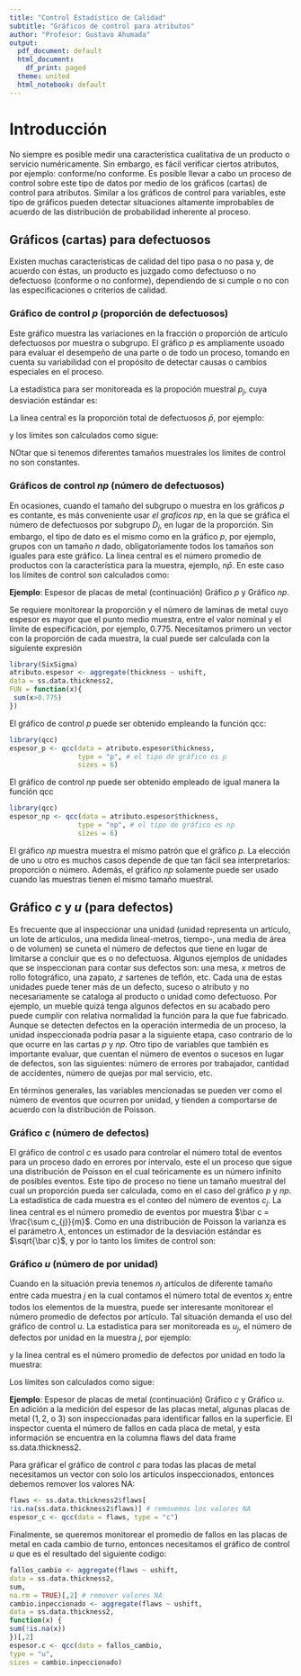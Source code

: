 ```yaml
---
title: "Control Estadístico de Calidad"
subtitle: "Gráficos de control para atributos" 
author: "Profesor: Gustavo Ahumada"
output:
  pdf_document: default
  html_document:
    df_print: paged
  theme: united
  html_notebook: default
---
```


# Introducción

No siempre es posible medir una característica cualitativa de un producto o servicio numéricamente. Sin embargo, es fácil verificar ciertos atributos, por ejemplo: conforme/no conforme. Es posible llevar a cabo un proceso de control sobre este tipo de datos por medio de los gráficos (cartas) de control para atributos. Similar a los gráficos de control para variables, este tipo de gráficos pueden detectar situaciones altamente improbables de acuerdo de las distribución de probabilidad inherente al proceso.


## Gráficos (cartas) para defectuosos

Existen muchas caracteristicas de calidad del tipo pasa o no pasa y, de acuerdo con éstas, un producto es juzgado como defectuoso o no defectuoso (conforme o no conforme), dependiendo de si cumple o no con las especificaciones o criterios de calidad.

### Gráfico de control *p* (proporción de defectuosos)

Este gráfico muestra las variaciones en la fracción o proporción de artículo defectuosos por muestra o subgrupo. El gráfico *p* es ampliamente usoado para evaluar el desempeño de una parte o de todo un proceso, tomando en cuenta su variabilidad con el propósito de detectar causas o cambios especiales en el proceso.

La estadística para ser monitoreada es la propoción muestral $p_{j}$, cuya desviación estándar es:

\begin{equation}
\sqrt{\frac{\bar p(1- \bar p)}{n_{j}}} \nonumber
\end{equation}

La linea central es la proporción total de defectuosos $\bar p$, por ejemplo:

\begin{equation}
\bar p = \frac{\sum_{j=1}^{m}D_{j}}{\sum_{j=1}^{m}n_{j}} \nonumber
\end{equation}

y los límites son calculados como sigue:

\begin{equation}
UCL_{j} =\bar p + 3 \sqrt{\frac{\bar p(1- \bar p)}{n_{j}}} \nonumber
\end{equation}

\begin{equation}
LCL_{j} =\bar p - 3 \sqrt{\frac{\bar p(1- \bar p)}{n_{j}}} \nonumber
\end{equation}

NOtar que si tenemos diferentes tamaños muestrales los límites de control no son constantes.


### Gráficos de control $np$ (número de defectuosos)

En ocasiones, cuando el tamaño del subgrupo o muestra en los gráficos $p$ es contante, es más conveniente usar *el graficos* $np$, en la que se gráfica el número de defectuosos por subgrupo $D_{j}$, en lugar de la proporción. Sin embargo, el tipo de dato es el mismo como en la gráfico $p$, por ejemplo, grupos con un tamaño $n$ dado, obligatoriamente todos los tamaños son iguales para este gráfico. La linea central es el número promedio de productos con la característica para la muestra, ejemplo, $n\bar p$. En este caso los límites de control son calculados como: 

\begin{equation}
UCL =n\bar p + 3 \sqrt{n\bar p(1-\bar p)} \nonumber
\end{equation}

\begin{equation}
LCL =n\bar p - 3 \sqrt{n\bar p(1-\bar p)} \nonumber
\end{equation}

**Ejemplo**: Espesor de placas de metal (continuación) Gráfico $p$ y Gráfico $np$.

Se requiere monitorear la proporción y el número de laminas de metal cuyo espesor es mayor que el punto medio muestra, entre el valor nominal y el límite de especificación, por ejemplo, $0.775$. Necesitamos primero un vector con la proporción de cada muestra, la cual puede ser calculada con la siguiente expresión

```r
library(SixSigma)
atributo.espesor <- aggregate(thickness ~ ushift,
data = ss.data.thickness2,
FUN = function(x){
 sum(x>0.775) 
})
```

El gráfico de control $p$ puede ser obtenido empleando la función qcc:

```r
library(qcc)
espesor_p <- qcc(data = atributo.espesor$thickness,
                 type = "p", # el tipo de gráfico es p
                 sizes = 6)
```

El gráfico de control $np$  puede ser obtenido empleado de igual manera la función qcc

```r
library(qcc)
espesor_np <- qcc(data = atributo.espesor$thickness,
                 type = "np", # el tipo de gráfico es np
                 sizes = 6)
```

El gráfico $np$ muestra muestra el mismo patrón que el gráfico $p$. La elección de uno u otro es muchos casos depende de que tan fácil sea interpretarlos: proporción o número. Además, el gráfico $np$ solamente puede ser usado cuando las muestras tienen el mismo tamaño muestral.


## Gráfico $c$ y $u$ (para defectos)

Es frecuente que al inspeccionar una unidad (unidad representa un artículo, un lote de artículos, una medida lineal-metros, tiempo-, una media de área o de volumen) se cuneta el número de defectos que tiene en lugar de limitarse a concluir que es o no defectuosa. Algunos ejemplos de unidades que se inspeccionan para contar sus defectos son: una mesa, $x$ metros de rollo fotográfico, una zapato, $z$ sartenes de teflón, etc. Cada una de estas unidades puede tener más de un defecto, suceso o atributo y no necesariamente se cataloga al producto  o unidad como defectuoso. Por ejemplo, un mueble quizá tenga algunos defectos en su acabado pero puede cumplir con relativa normalidad la función para la que fue fabricado. Aunque se detecten defectos en la operación intermedia de un proceso, la unidad inspeccionada podría pasar a la siguiente etapa, caso contrario de lo que ocurre en las cartas $p$ y $np$. Otro tipo de variables que también es importante evaluar, que cuentan el número de eventos o sucesos en lugar de defectos, son las siguientes: número de errores por trabajador, cantidad de accidentes, número de quejas por mal servicio, etc.

En términos generales, las variables mencionadas se pueden ver como el número de eventos que ocurren por unidad, y tienden a comportarse de acuerdo con la distribución de Poisson.


### Gráfico $c$ (número de defectos)

El gráfico de control $c$  es usado para controlar el número total de eventos para un proceso dado en errores por intervalo, este el un proceso que sigue una distribución de Poisson en el cual teóricamente es un número infinito de posibles eventos. Este tipo de proceso no tiene un tamaño muestral del cual un proporción pueda ser calculada, como en el caso del gráfico $p$ y $np$. La estadística de cada muestra es el conteo del número de eventos $c_{j}$. La linea central es el número promedio de eventos por muestra $\bar c = \frac{\sum c_{j}}{m}$. Como en una distribución de Poisson la varianza es el parámetro $\lambda$, entonces un estimador de la desviación estándar es $\sqrt{\bar c}$, y por lo tanto los límites de control son:

\begin{equation}
UCL_{j} =  \bar c + 3\sqrt{\bar c}, \nonumber
\end{equation}

\begin{equation}
LCL_{j} =  \bar c - 3\sqrt{\bar c}. \nonumber
\end{equation}

### Gráfico $u$ (número de por unidad)

Cuando en la situación previa tenemos $n_{j}$ artículos de diferente tamaño entre cada muestra $j$ en la cual contamos el número total de eventos $x_{j}$ entre todos los elementos de la muestra, puede ser interesante monitorear el número promedio de defectos por artículo. Tal situación demanda el uso del gráfico de control $u$. La estadistica para ser monitoreada es $u_{j}$, el número de defectos por unidad en la muestra $j$, por ejemplo:

\begin{equation}
u_{j} = \frac{x_{j}}{n_{j}}, \nonumber
\end{equation}

y la linea central es el número promedio de defectos por unidad en todo la muestra:

\begin{equation}
CL = \bar {u} = \frac{\sum_{j=1}^{m}u_{j}}{m}. \nonumber
\end{equation}

Los límites son calculados como sigue:

\begin{equation}
UCL = \bar {u} = \bar{u} + 3 \sqrt{\frac{\bar{u}}{n_{j}}},   \nonumber
\end{equation}

\begin{equation}
LCL = \bar {u} = \bar{u} - 3 \sqrt{\frac{\bar{u}}{n_{j}}}.   \nonumber
\end{equation}

**Ejemplo**: Espesor de placas de metal (continuación) Gráfico $c$ y Gráfico $u$. En adición a la medición del espesor de las placas metal, algunas placas de metal ($1,2$, o $3$) son inspeccionadas para identificar fallos en la superficie. El inspector cuenta el número de fallos en cada placa de metal, y esta información se encuentra en la columna flaws del data frame ss.data.thickness2.

Para gráficar el gráfico de control $c$ para todas las placas de metal necesitamos un vector con solo los artículos inspeccionados, entonces debemos remover los valores NA:

```r
flaws <- ss.data.thickness2$flaws[
!is.na(ss.data.thickness2$flaws)] # removemos los valores NA
espesor_c <- qcc(data = flaws, type = "c")
```

Finalmente, se queremos monitorear el promedio de fallos en las placas de metal en cada cambio de turno, entonces necesitamos el gráfico de control $u$ que es el resultado del siguiente codigo:

```r
fallos_cambio <- aggregate(flaws ~ ushift,
data = ss.data.thickness2,
sum,
na.rm = TRUE)[,2] # remover valores NA
cambio.inpeccionado <- aggregate(flaws ~ ushift,
data = ss.data.thickness2,
function(x) {
sum(!is.na(x))
})[,2]
espesor.c <- qcc(data = fallos_cambio,
type = "u",
sizes = cambio.inpeccionado)
```







